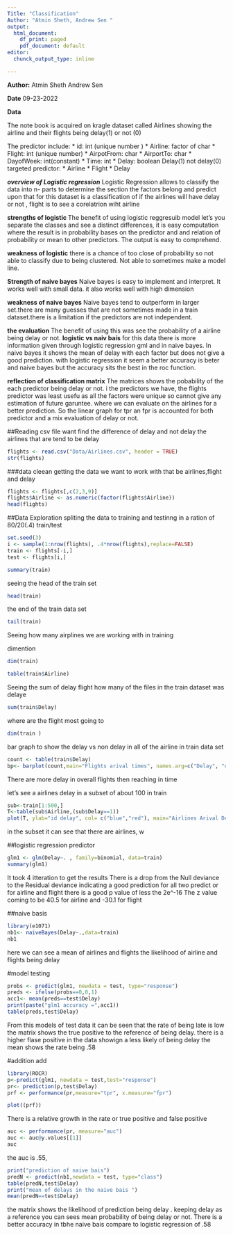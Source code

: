 ---
Title: "Classification"
Author: "Atmin Sheth, Andrew Sen "
output:
  html_document:
    df_print: paged
    pdf_document: default
editor: 
  chunck_output_type: inline

---

**Author:**
  Atmin Sheth
  Andrew Sen
  
**Date**
09-23-2022


**Data**

The note book is acquired on kragle  dataset called Airlines
showing the airline and their flights being delay(1) or not (0)

The predictor include:
*   id: int (unique number )
*   Airline: factor of char 
*   Flight: int (unique number)
*   AirpotFrom: char
*   AirportTo:  char
*   DayofWeek: int(constant)
*   Time: int
*   Delay: boolean Delay(1) not delay(0)
targeted predictor:
*   Airline
*   Flight
*   Delay

***overview of Logistic regression***
Logistic Regression allows to classify the data into n- parts  to determine the section the factors belong and predict upon that 
for this dataset is a classification of if the airlines will have delay or not , flight is to see a corelatrion wiht airline

**strengths of logistic **
The benefit of using logistic reggresuib model let's you separate the classes and see a distinct differences, it is easy computation 
where the result is in probability bases on the predictor and and relation of probability or mean to other predictors. The output
is easy to comprehend.

**weakness of logistic**
there is a chance of too close of probability so not able to classify due to being clustered.  Not able to sometimes 
make a model line. 

**Strength of naive bayes**
Naive bayes is easy to implement and interpret. It works well with small data. it also works well with high dimension

**weakness of naive bayes**
Naive bayes tend to outperform in larger set.there are many guesses that are not sometimes made in a train dataset.there is a limitation if the predictors are not independent.

**the evaluation**
The benefit of using this was see the probability of a airline being delay or not.
**logistic vs naiv bais**
for this data there is more information given through logistic regression gml and in naive bayes. In naive bayes it shows the mean of delay with each factor but does not give a good prediction. with logistic regression it seem a better accuracy is beter and naive bayes but the accuracy sits the best in the roc 
function. 

**reflection of classification matrix**
The matrices shows the pobability of the each predictor being delay or not. i the predictors we have, the flights predictor was least usefu as all the factors were unique so cannot give any estimation of future garuntee. where we can evaluate on the airlines for a better prediction. So the linear graph for tpr an fpr is accounted for both predictor and a mix evaluation of delay or not.

##Reading csv file
want find the difference of delay and not delay
the airlines that are tend to be delay
```{r}
flights <- read.csv("Data/Airlines.csv", header = TRUE)
str(flights)
```

###data cleean
getting the data we want to work with that be airlines,flight and  delay


```{r}
flights <- flights[,c(2,3,9)]
flights$Airline <- as.numeric(factor(flights$Airline))
head(flights)
```

##Data Exploration
spliting the data to training and testinng in a ration of 80/20(.4) train/test


```{r}
set.seed(3)
i <- sample(1:nrow(flights), .4*nrow(flights),replace=FALSE)
train <- flights[-i,]
test <- flights[i,]
```

```{r}
summary(train)
```

seeing the head of the train set

```{r}
head(train)
```

the end of the train data set 
```{r}
tail(train)
```
Seeing how many airplines we are working with in training 


dimention
```{r}
dim(train)
```

```{r}
table(train$Airline)

```
Seeing the sum of delay flight 
how many of the files in the train dataset was delaye
```{r}
sum(train$Delay)
```
where are the flight most going to 
```{r}
dim(train )
```




bar graph to show the delay vs non delay in all of the airline in train data set
```{r}
count <- table(train$Delay)
bp<- barplot(count,main="Flights arival times", names.arg=c("Delay", "on Time"),cex.names=.8)
```

There are more delay in overall flights then reaching in time 




let's see a  airlines delay in a subset of about 100 in  train
```{r}
sub<-train[1:500,]
T<-table(sub$Airline,(sub$Delay==1))
plot(T, ylab="id delay", col= c("blue","red"), main="Airlines Arival Delay or not")
```
 
in the subset it can see that there are airlines, w



##logistic regression predictor

```{r}
glm1 <- glm(Delay~. , family=binomial, data=train)
summary(glm1)
```
It took 4 itteration to get the results
There is a drop from the Null deviance to the Residual deviance indicating a good prediction
for all two predict or for airline and flight there is a good p value of less the 2e^-16 
The z value coming to be 40.5 for airline and  -30.1 for flight 

##naive basis

```{r}
library(e1071)
nb1<- naiveBayes(Delay~.,data=train)
nb1
```
here we can see a mean of airlines and flights
the likelihood of airline and flights being delay 



#model testing 
```{r}
probs <- predict(glm1, newdata = test, type="response")
preds <- ifelse(probs==0,0,1)
acc1<- mean(preds==test$Delay)
print(paste("glm1 accuracy =",acc1))
table(preds,test$Delay)

```

From this models of test data it can be seen that the rate of being late is low 
the matrix shows the true positive to the reference of being delay. there is a higher flase positive in the data showign a less likely of being delay
the mean shows the rate being .58 

#addition add 
```{r}
library(ROCR)
p<-predict(glm1, newdata = test,test="response")
pr<- prediction(p,test$Delay)
prf <- performance(pr,measure="tpr", x.measure="fpr")

plot((prf))

```
There is a relative growth in the rate or true positive and false positive 
```{r}
auc <- performance(pr, measure="auc")
auc <- auc@y.values[[1]]
auc
```
the auc is .55, 
```{r}

print("prediction of naive bais")
predN <- predict(nb1,newdata = test, type="class")
table(predN,test$Delay)
print("mean of delays in the naive bais ")
mean(predN==test$Delay)
```   
the matrix shows the likelihood of prediction being delay . keeping delay as a reference you can sees mean probability of being delay or not. 
There is a better accuracy in tbhe naive bais compare to logistic regression of .58 



